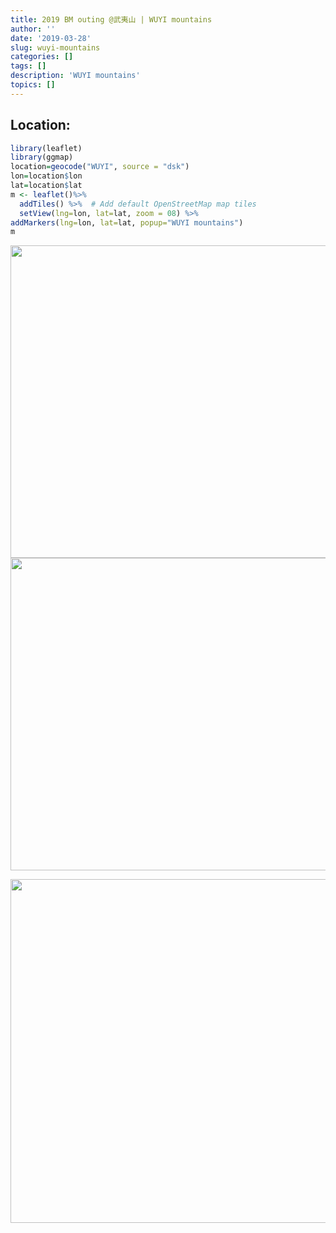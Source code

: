 ```yaml
---
title: 2019 BM outing @武夷山 | WUYI mountains
author: ''
date: '2019-03-28'
slug: wuyi-mountains
categories: []
tags: []
description: 'WUYI mountains'
topics: []
---
```




## Location:


```r
library(leaflet)
library(ggmap)
location=geocode("WUYI", source = "dsk")
lon=location$lon
lat=location$lat
m <- leaflet()%>%
  addTiles() %>%  # Add default OpenStreetMap map tiles
  setView(lng=lon, lat=lat, zoom = 08) %>%
addMarkers(lng=lon, lat=lat, popup="WUYI mountains")
m

```


![](/post/wuyi-mountains/wuyi001.jpg){width=700px height=500px}
![](/post/wuyi-mountains/wuyi004.jpg){width=700px height=500px}

![](/post/wuyi-mountains/wuyi002.jpg){width=700px height=550px}








